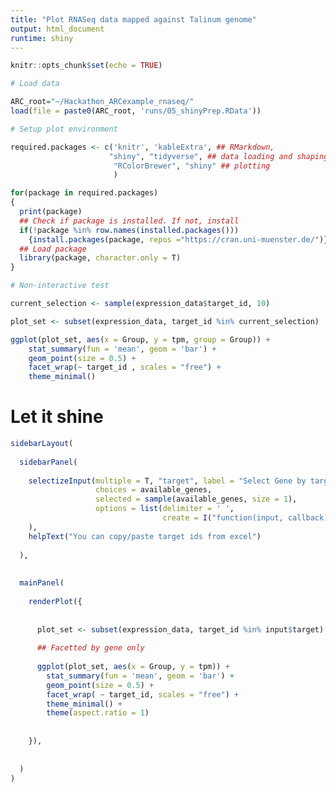 ```yaml
---
title: "Plot RNASeq data mapped against Talinum genome"
output: html_document
runtime: shiny
---
```


```r
knitr::opts_chunk$set(echo = TRUE)

```


```r

# Load data

ARC_root="~/Hackathon_ARCexample_rnaseq/"
load(file = paste0(ARC_root, 'runs/05_shinyPrep.RData'))

```


```r

# Setup plot environment 

required.packages <- c('knitr', 'kableExtra', ## RMarkdown, 
                      "shiny", "tidyverse", ## data loading and shaping
                       "RColorBrewer", "shiny" ## plotting
                       )

for(package in required.packages)
{
  print(package)
  ## Check if package is installed. If not, install
  if(!package %in% row.names(installed.packages()))
    {install.packages(package, repos ="https://cran.uni-muenster.de/")}
  ## Load package
  library(package, character.only = T)
}

```


```r


# Non-interactive test

current_selection <- sample(expression_data$target_id, 10)

plot_set <- subset(expression_data, target_id %in% current_selection)

ggplot(plot_set, aes(x = Group, y = tpm, group = Group)) + 
    stat_summary(fun = 'mean', geom = 'bar') +
    geom_point(size = 0.5) +
    facet_wrap(~ target_id , scales = "free") + 
    theme_minimal()

```

# Let it shine

```r

sidebarLayout(
  
  sidebarPanel(
    
    selectizeInput(multiple = T, "target", label = "Select Gene by target id",
                   choices = available_genes, 
                   selected = sample(available_genes, size = 1),
                   options = list(delimiter = ' ',
                                  create = I("function(input, callback){return {value: input, text: input};}"))
    ),
    helpText("You can copy/paste target ids from excel")
    
  ),
  
  
  mainPanel(
    
    renderPlot({
      
      
      plot_set <- subset(expression_data, target_id %in% input$target)
      
      ## Facetted by gene only
      
      ggplot(plot_set, aes(x = Group, y = tpm)) + 
        stat_summary(fun = 'mean', geom = 'bar') +
        geom_point(size = 0.5) +
        facet_wrap( ~ target_id, scales = "free") + 
        theme_minimal() + 
        theme(aspect.ratio = 1)
      
      
    }),
    
    
  )
)
  


```


